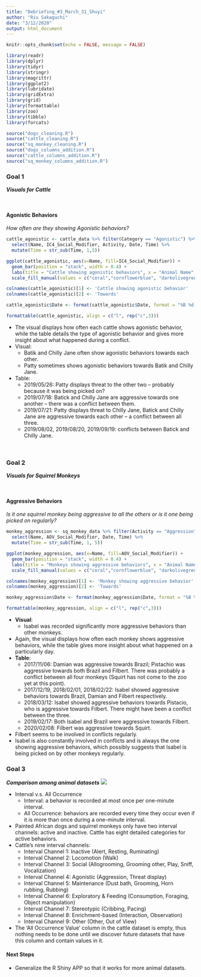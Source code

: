 ```yaml
---
title: "Debriefing_#3_March_31_Shuyi"
author: "Riu Sakaguchi"
date: "3/12/2020"
output: html_document
---
```


```r
knitr::opts_chunk$set(echo = FALSE, message = FALSE)
```

```r
library(readr)
library(dplyr)
library(tidyr)
library(stringr)
library(magrittr)
library(ggplot2)
library(lubridate)
library(gridExtra)
library(grid)
library(formattable)
library(zoo)
library(tibble)
library(forcats)
```


```r
source("dogs_cleaning.R")
source("cattle_cleaning.R")
source("sq_monkey_cleaning.R")
source("dogs_columns_addition.R")
source("cattle_columns_addition.R")
source("sq_monkey_columns_addition.R")
```

### **Goal 1**

***Visuals for Cattle***

\

#### **Agonistic Behaviors**
*How often are they showing Agonistic behaviors?*

```r
cattle_agonistic <- cattle_data %>% filter(Category == "Agonistic") %>%
  select(Name, IC4_Social_Modifier, Activity, Date, Time) %>%
  mutate(Time = str_sub(Time, 1,5))

ggplot(cattle_agonistic, aes(x=Name, fill=IC4_Social_Modifier)) +
  geom_bar(position = "stack", width = 0.4) +
  labs(title = "Cattle showing agonistic behaviors", x = "Animal Name", y = "Frequency of agonistic behaviors", fill = "Towards") + 
  scale_fill_manual(values = c("coral","cornflowerblue", "darkolivegreen3"))

colnames(cattle_agonistic)[1] <- 'Cattle showing agonistic behavior'
colnames(cattle_agonistic)[2] <- 'Towards'

cattle_agonistic$Date <- format(cattle_agonistic$Date, format = "%B %d, %Y")

formattable(cattle_agonistic, align = c("l", rep("c",3)))
```


* The visual displays how often each cattle shows agonistic behavior, while the table details the type of agonistic behavior and gives more insight about what happened during a conflict.
* Visual:
    + Batik and Chilly Jane often show agonistic behaviors towards each other.
    + Patty sometimes shows agonistic behaviors towards Batik and Chilly Jane.
* Table:
    + 2019/05/26: Patty displays threat to the other two -- probably because it was being picked on?
    + 2019/07/18: Batick and Chilly Jane are aggressive towards one another -- there was a conflict between them.
    + 2019/07/21: Patty displays threat to Chilly Jane, Batick and Chilly Jane are aggressive towards each other -- a conflict between all three.
    + 2019/08/02, 2019/08/20, 2019/09/19: conflicts between Batick and Chilly Jane.

\

### **Goal 2**

***Visuals for Squirrel Monkeys***

\

#### **Aggressive Behaviors**
*Is it one squirrel monkey being aggressive to all the others or is it one being picked on regularly?*

```r
monkey_aggression <- sq_monkey_data %>% filter(Activity == "Aggression") %>%
  select(Name, AOV_Social_Modifier, Date, Time) %>%
  mutate(Time = str_sub(Time, 1, 5))

ggplot(monkey_aggression, aes(x=Name, fill=AOV_Social_Modifier)) +
  geom_bar(position = "stack", width = 0.4) +
  labs(title = "Monkeys showing aggressive behaviors", x = "Animal Name", y = "Frequency of aggressive behaviors", fill = "Towards") + 
  scale_fill_manual(values = c("coral","cornflowerblue", "darkolivegreen3","darkorchid1", "darkcyan"))

colnames(monkey_aggression)[1] <- 'Monkey showing aggressive behavior'
colnames(monkey_aggression)[2] <- 'Towards'

monkey_aggression$Date <- format(monkey_aggression$Date, format = "%B %d, %Y")

formattable(monkey_aggression, align = c("l", rep("c",3)))
```

* **Visual**:
    + Isabel was recorded significantly more aggressive behaviors than other monkeys.
* Again, the visual displays how often each monkey shows aggressive behaviors, while the table gives more insight about what happened on a particularly day.
* **Table**:
    + 2017/11/06: Damian was aggressive towards Brazil; Pistachio was aggressive towards both Brazil and Filbert. There was probably a conflict between all four monkeys (Squirt has not come to the zoo yet at this point).
    + 2017/12/19, 2018/02/01, 2018/02/22: Isabel showed aggressive behaviors towards Brazil, Damian and Filbert respectively.
    + 2018/03/12: Isabel showed aggressive behaviors towards Pistacio, who is aggressive towards Filbert. There might have been a conflict between the three.
    + 2019/02/17: Both Isabel and Brazil were aggressive towards Filbert.
    + 2020/02/08: Filbert was aggressive towards Squirt.
* Filbert seems to be involved in conflicts regularly.
* Isabel is also constantly involved in conflicts and is always the one showing aggressive behaviors, which possibly suggests that Isabel is being picked on by other monkeys regularly.


### **Goal 3**

***Comparison among animal datasets***
![](Images used for R Markdown/Comparison_dataset_structure.png)

* Interval v.s. All Occurrence
    + Interval: a behavior is recorded at most once per one-minute interval.
    + All Occurrence: behaviors are recorded every time they occur even if it is more than once during a one-minute interval.
* Painted African dogs and squirrel monkeys only have two interval channels: active and inactive. Cattle has eight detailed categories for active behaviors.
* Cattle's nine interval channels:
    + Interval Channel 1: Inactive              (Alert, Resting, Ruminating)
    + Interval Channel 2: Locomotion            (Walk)
    + Interval Channel 3: Social                (Allogrooming, Grooming other, Play, Sniff, Vocalization)
    + Interval Channel 4: Agonistic             (Aggression, Threat display)
    + Interval Channel 5: Maintenance           (Dust bath, Grooming, Horn rubbing, Rubbing)
    + Interval Channel 6: Exploratory & Feeding (Consumption, Foraging, Object manipulation)
    + Interval Channel 7: Stereotypic           (Cribbing, Pacing)
    + Interval Channel 8: Enrichment-based      (Interaction, Observation)
    + Interval Channel 9: Other                 (Other, Out of View)
* The 'All Occurrence Value' column in the cattle dataset is empty, thus nothing needs to be done until we discover future datasets that have this column and contain values in it. 


#### **Next Steps**
* Generalize the R Shiny APP so that it works for more animal datasets.


